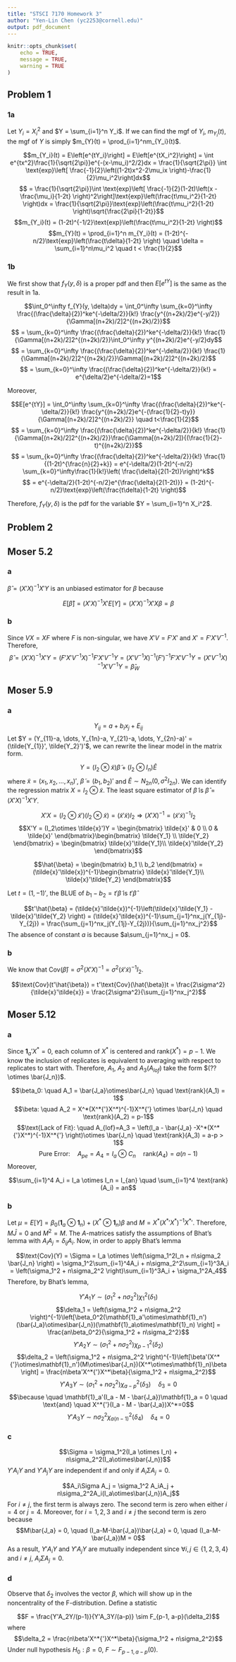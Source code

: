 ```yaml
---
title: "STSCI 7170 Homework 3"
author: "Yen-Lin Chen (yc2253@cornell.edu)"
output: pdf_document
---
```



```r
knitr::opts_chunk$set(
	echo = TRUE,
	message = TRUE,
	warning = TRUE
)
```


## Problem 1


### 1a

Let $Y_i = X_i^2$ and $Y = \sum_{i=1}^n Y_i$. If we can find the mgf of $Y_i$, $m_{Y_i}(t)$, the mgf of $Y$ is simply $m_{Y}(t) = \prod_{i=1}^nm_{Y_i}(t)$. 

$$m_{Y_i}(t) = E\left[e^{tY_i}\right] = E\left[e^{tX_i^2}\right] = \int e^{tx^2}\frac{1}{\sqrt{2\pi}}e^{-(x-\mu_i)^2/2}dx = \frac{1}{\sqrt{2\pi}} \int \text{exp}\left[ \frac{-1}{2}\left((1-2t)x^2-2\mu_ix \right)-\frac{1}{2}\mu_i^2\right]dx$$ 
$$ = \frac{1}{\sqrt{2\pi}}\int \text{exp}\left[ \frac{-1}{2}(1-2t)\left(x - \frac{\mu_i}{1-2t} \right)^2\right]\text{exp}\left(\frac{t\mu_i^2}{1-2t} \right)dx = \frac{1}{\sqrt{2\pi}}\text{exp}\left(\frac{t\mu_i^2}{1-2t} \right)\sqrt{\frac{2\pi}{1-2t}}$$
$$m_{Y_i}(t) = (1-2t)^{-1/2}\text{exp}\left(\frac{t\mu_i^2}{1-2t} \right)$$
$$m_{Y}(t) = \prod_{i=1}^n m_{Y_i}(t) = (1-2t)^{-n/2}\text{exp}\left(\frac{t\delta}{1-2t} \right) \quad \delta = \sum_{i=1}^n\mu_i^2 \quad t < \frac{1}{2}$$


### 1b

We first show that $f_{Y}(y, \delta)$ is a proper pdf and then $E[e^{tY}]$ is the same as the result in 1a.

$$\int_0^\infty f_{Y}(y, \delta)dy = \int_0^\infty \sum_{k=0}^\infty \frac{(\frac{\delta}{2})^ke^{-\delta/2}}{k!} \frac{y^{(n+2k)/2}e^{-y/2}}{\Gamma[(n+2k)/2]2^{(n+2k)/2}}$$
$$ = \sum_{k=0}^\infty \frac{(\frac{\delta}{2})^ke^{-\delta/2}}{k!} \frac{1}{\Gamma[(n+2k)/2]2^{(n+2k)/2}}\int_0^\infty y^{(n+2k)/2}e^{-y/2}dy$$
$$ = \sum_{k=0}^\infty \frac{(\frac{\delta}{2})^ke^{-\delta/2}}{k!} \frac{1}{\Gamma[(n+2k)/2]2^{(n+2k)/2}}\Gamma[(n+2k)/2]2^{(n+2k)/2}$$
$$ = \sum_{k=0}^\infty \frac{(\frac{\delta}{2})^ke^{-\delta/2}}{k!} = e^{\delta/2}e^{-\delta/2}=1$$

Moreover, 

$$E[e^{tY}] = \int_0^\infty \sum_{k=0}^\infty \frac{(\frac{\delta}{2})^ke^{-\delta/2}}{k!} \frac{y^{(n+2k)/2}e^{-(\frac{1}{2}-t)y}}{\Gamma[(n+2k)/2]2^{(n+2k)/2}} \quad t<\frac{1}{2}$$
$$ = \sum_{k=0}^\infty \frac{(\frac{\delta}{2})^ke^{-\delta/2}}{k!} \frac{1}{\Gamma[(n+2k)/2]2^{(n+2k)/2}}\frac{\Gamma[(n+2k)/2]}{(\frac{1}{2}-t)^{(n+2k)/2}}$$
$$ = \sum_{k=0}^\infty \frac{(\frac{\delta}{2})^ke^{-\delta/2}}{k!} \frac{1}{(1-2t)^{\frac{n}{2}+k}} = e^{-\delta/2}(1-2t)^{-n/2} \sum_{k=0}^\infty\frac{1}{k!}\left( \frac{\delta}{2(1-2t)}\right)^k$$
$$ = e^{-\delta/2}(1-2t)^{-n/2}e^{\frac{\delta}{2(1-2t)}} = (1-2t)^{-n/2}\text{exp}\left(\frac{t\delta}{1-2t} \right)$$

Therefore, $f_{Y}(y, \delta)$ is the pdf for the variable $Y = \sum_{i=1}^n X_i^2$.



## Problem 2







## Moser 5.2

### a

$\hat{\beta} = (X'X)^{-1}X'Y$ is an unbiased estimator for $\beta$ because

$$E[\hat{\beta}] = (X'X)^{-1}X'E[Y] = (X'X)^{-1}X'X\beta = \beta$$

### b

Since $VX = XF$ where $F$ is non-singular, we have $X'V = F'X'$ and $X' = F'X'V^{-1}$. Therefore, 
$$\hat{\beta} = (X'X)^{-1}X'Y = (F'X'V^{-1}X)^{-1}F'X'V^{-1}Y = (X'V^{-1}X)^{-1}(F')^{-1}F'X'V^{-1}Y = (X'V^{-1}X)^{-1}X'V^{-1}Y = \hat{\beta}_W$$



## Moser 5.9 

### a
$$Y_{ij} = a + b_ix_j + E_{ij}$$
Let $Y = (Y_{11}-a, \dots, Y_{1n}-a, Y_{21}-a, \dots, Y_{2n}-a)' = (\tilde{Y_{1}}', \tilde{Y_2}')'$, we can rewrite the linear model in the matrix form. 

$$Y = (I_2 \otimes\tilde{x})\tilde{\beta} + (I_2\otimes I_n)\tilde{E}$$
where $\tilde{x} = (x_1, x_2, \dots, x_n)'$, $\tilde{\beta} = (b_1, b_2)'$ and $\tilde{E}\sim N_{2n}(0, \sigma^2I_{2n})$. We can identify the regression matrix $X = I_2\otimes \tilde{x}$. The least square estimator of $\tilde{\beta}$ is $\hat{\beta} = (X'X)^{-1}X'Y$. 

$$X'X = (I_2 \otimes \tilde{x}')(I_2\otimes \tilde{x}) = (\tilde{x}'\tilde{x})I_2 \Longrightarrow (X'X)^{-1} = (\tilde{x}'\tilde{x})^{-1}I_2$$
$$X'Y = (I_2\otimes \tilde{x}')Y = \begin{bmatrix}
\tilde{x}' & 0 \\ 
0 & \tilde{x}' \end{bmatrix}\begin{bmatrix}
\tilde{Y_1} \\
\tilde{Y_2} \end{bmatrix} = \begin{bmatrix}
\tilde{x}'\tilde{Y_1}\\
\tilde{x}'\tilde{Y_2} \end{bmatrix}$$

$$\hat{\beta} = \begin{bmatrix}
b_1 \\
b_2 \end{bmatrix} = (\tilde{x}'\tilde{x})^{-1}\begin{bmatrix}
\tilde{x}'\tilde{Y_1}\\
\tilde{x}'\tilde{Y_2} \end{bmatrix}$$

Let $t = (1, -1)'$, the BLUE of $b_1 - b_2 = t'\tilde{\beta}$ is $t'\hat{\beta}$

$$t'\hat{\beta} = (\tilde{x}'\tilde{x})^{-1}\left(\tilde{x}'\tilde{Y_1} - \tilde{x}'\tilde{Y_2} \right) = (\tilde{x}'\tilde{x})^{-1}\sum_{j=1}^nx_j(Y_{1j}-Y_{2j}) = \frac{\sum_{j=1}^nx_j(Y_{1j}-Y_{2j})}{\sum_{j=1}^nx_j^2}$$
The absence of constant $a$ is because $a\sum_{j=1}^nx_j = 0$. 


### b

We know that $\text{Cov}(\hat{\beta}) = \sigma^2(X'X)^{-1} = \sigma^2(\tilde{x}'\tilde{x})^{-1}I_2$. 

$$\text{Cov}(t'\hat{\beta}) = t'\text{Cov}(\hat{\beta})t = \frac{2\sigma^2}{\tilde{x}'\tilde{x}} = \frac{2\sigma^2}{\sum_{j=1}^nx_j^2}$$


## Moser 5.12

### a

Since $\mathbf{1}_a'X^* = 0$, each column of $X^*$ is centered and $\text{rank}(X^*) = p-1$. We know the inclusion of replicates is equivalent to averaging with respect to replicates to start with. Therefore, $A_1$, $A_2$ and $A_3 (A_{lof})$ take the form $(?? \otimes \bar{J_n})$. 

$$\beta_0: \quad A_1 = \bar{J_a}\otimes\bar{J_n} \quad \text{rank}(A_1) = 1$$
$$\beta: \quad A_2 = X^*(X^*{'}X^*)^{-1}X^*{'} \otimes \bar{J_n} \quad \text{rank}(A_2) = p-1$$
$$\text{Lack of Fit}: \quad A_{lof}=A_3 = \left(I_a - \bar{J_a} -X^*(X^*{'}X^*)^{-1}X^*{'} \right)\otimes \bar{J_n} \quad \text{rank}(A_3) = a-p > 1$$
$$\text{Pure Error}: \quad A_{pe} = A_4 = I_a\otimes C_n \quad \text{rank}(A_4) = a(n-1)$$
Moreover, 

$$\sum_{i=1}^4 A_i = I_a \otimes I_n = I_{an} \quad \sum_{i=1}^4 \text{rank}(A_i) = an$$

### b

Let $\mu = E[Y] = \beta_0(\mathbf{1}_a\otimes\mathbf{1}_n) + (X^*\otimes\mathbf{1}_n)\beta$ and $M = X^*(X^*{'}X^*)^{-1}X^*{'}$. Therefore, $M\bar{J} = 0$ and $M^2 = M$. The $A$-matrices satisfy the assumptions of Bhat's lemma with $A_iA_j = \delta_{ij}A_i$. Now, in order to apply Bhat's lemma

$$\text{Cov}(Y) = \Sigma = I_a \otimes \left(\sigma_1^2I_n + n\sigma_2 \bar{J_n} \right) = \sigma_1^2\sum_{i=1}^4A_i + n\sigma_2^2\sum_{i=1}^3A_i = \left(\sigma_1^2 + n\sigma_2^2 \right)\sum_{i=1}^3A_i + \sigma_1^2A_4$$
Therefore, by Bhat's lemma, 

$$Y'A_1Y \sim \left(\sigma_1^2 + n\sigma_2^2 \right)\chi_1^2(\delta_1)$$
$$\delta_1 = \left(\sigma_1^2 + n\sigma_2^2 \right)^{-1}\left[\beta_0^2(\mathbf{1}_a'\otimes\mathbf{1}_n')(\bar{J_a}\otimes\bar{J_n})(\mathbf{1}_a\otimes\mathbf{1}_n) \right] = \frac{an\beta_0^2}{\sigma_1^2 + n\sigma_2^2}$$
$$Y'A_2Y \sim \left(\sigma_1^2 + n\sigma_2^2 \right)\chi_{p-1}^2(\delta_2)$$
$$\delta_2 = \left(\sigma_1^2 + n\sigma_2^2 \right)^{-1}\left[\beta'(X^*{'}\otimes\mathbf{1}_n')(M\otimes\bar{J_n})(X^*\otimes\mathbf{1}_n)\beta \right] = \frac{n\beta'X^*{'}X^*\beta}{\sigma_1^2 + n\sigma_2^2}$$
$$Y'A_3Y \sim \left(\sigma_1^2 + n\sigma_2^2 \right)\chi_{a-p}^2(\delta_3) \quad \delta_3=0$$
$$\because \quad \mathbf{1}_a'(I_a - M - \bar{J_a})\mathbf{1}_a = 0 \quad \text{and} \quad X^*{'}(I_a - M - \bar{J_a})X^*=0$$
$$Y'A_3Y \sim n\sigma_2^2 \chi_{a(n-1)}^2(\delta_4) \quad \delta_4=0$$

### c

$$\Sigma = \sigma_1^2(I_a \otimes I_n) + n\sigma_2^2(I_a\otimes\bar{J_n})$$
$Y'A_iY$ and $Y'A_jY$ are independent if and only if $A_i\Sigma A_j=0$.

$$A_i\Sigma A_j = \sigma_1^2 A_iA_j + n\sigma_2^2A_i(I_a\otimes\bar{J_n})A_j$$
For $i\neq j$, the first term is always zero. The second term is zero when either $i=4$ or $j=4$. Moreover, for $i=1,2,3$ and $i\neq j$ the second term is zero because 
$$M\bar{J_a} = 0, \quad (I_a-M-\bar{J_a})\bar{J_a} = 0, \quad (I_a-M-\bar{J_a})M = 0$$
As a result, $Y'A_iY$ and $Y'A_jY$ are mutually independent since $\forall i,j \in \{1,2,3,4\}$ and $i \neq j$, $A_i\Sigma A_j = 0$.


### d

Observe that $\delta_2$ involves the vector $\beta$, which will show up in the noncentrality of the F-distribution. Define a statistic

$$F = \frac{Y'A_2Y/(p-1)}{Y'A_3Y/(a-p)} \sim F_{p-1, a-p}(\delta_2)$$
where 
$$\delta_2 = \frac{n\beta'X^*{'}X^*\beta}{\sigma_1^2 + n\sigma_2^2}$$
Under null hypothesis $H_0: \beta=0$, $F \sim F_{p-1, a-p}(0)$. 

